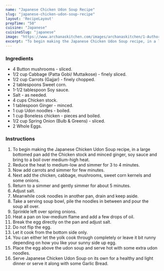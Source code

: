 ---
name: "Japanese Chicken Udon Soup Recipe"
slug: "japanese-chicken-udon-soup-recipe"
layout: 'RecipeLayout'
prepTime: "50"
cuisine: "Japanese"
cuisineSlug: "japanese"
image: "https://www.archanaskitchen.com/images/archanaskitchen/1-Author/shaheen_ali/Japanese_Chicken_Udon_Soup_.jpg"
excerpt: "To begin making the Japanese Chicken Udon Soup recipe, in a large bottomed pan add the Chicken stock and minced ginger, soy sauce and bring to a boil over medium-high heat"
---

### Ingredients

- 4 Button mushrooms - sliced.
- 1/2 cup Cabbage (Patta Gobi/ Muttaikose) - finely sliced.
- 1/2 cup Carrots (Gajjar) - finely chopped.
- 2 tablespoons Sweet corn.
- 1-1/2 tablespoon Soy sauce.
- Salt - as needed.
- 4 cups Chicken stock.
- 1 tablespoon Ginger - minced.
- 1 cup Udon noodles - boiled.
- 1 cup Boneless chicken - pieces and boiled.
- 1/2 cup Spring Onion (Bulb & Greens) - sliced.
- 2 Whole Eggs.

### Instructions

1. To begin making the Japanese Chicken Udon Soup recipe, in a large bottomed pan add the Chicken stock and minced ginger, soy sauce and bring to a boil over medium-high heat.
1. Reduce the heat to medium-low and simmer for 3 to 4  minutes.
1. Now add carrots and simmer for few minutes.
1. Next add the chicken, cabbage, mushrooms, sweet corn kernels and some onions.
1. Return to a simmer and gently simmer for about 5 minutes.
1. Adjust salt.
1. Meanwhile cook noodles in another pan, drain and keep aside.
1. Take a serving soup bowl, pile the noodles in between and pour the soup all over.
1. Sprinkle left over spring onions.
1. Heat a pan on low-medium flame and add a few drops of oil.
1. Break the egg directly on the pan and adjust salt.
1. Do not flip the egg.
1. Let it cook from the bottom side only.
1. You can either let the yolk cook through completely or leave it bit runny depending on how you like your sunny side up egg.
1. Place the egg above the udon soup and serve hot with some extra udon noodles.
1. Serve Japanese Chicken Udon Soup on its own for a healthy and light dinner or serve it along with some Garlic Bread.
